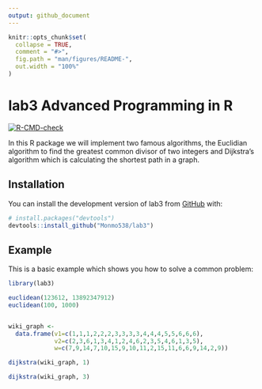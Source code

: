 ```yaml
---
output: github_document
---
```


```r
knitr::opts_chunk$set(
  collapse = TRUE,
  comment = "#>",
  fig.path = "man/figures/README-",
  out.width = "100%"
)
```
# lab3 Advanced Programming in R

<!-- badges: start -->
[![R-CMD-check](https://github.com/Monmo538/lab3/actions/workflows/R-CMD-check.yaml/badge.svg)](https://github.com/Monmo538/lab3/actions/workflows/R-CMD-check.yaml)
<!-- badges: end -->

In this R package we will implement two famous algorithms, the Euclidian algorithm to find the greatest common divisor of two integers and Dijkstra’s algorithm which is calculating the shortest path in a graph.


## Installation

You can install the development version of lab3 from [GitHub](https://github.com/) with:

``` r
# install.packages("devtools")
devtools::install_github("Monmo538/lab3")
```

## Example

This is a basic example which shows you how to solve a common problem:

```r
library(lab3)

euclidean(123612, 13892347912)
euclidean(100, 1000)


wiki_graph <-
  data.frame(v1=c(1,1,1,2,2,2,3,3,3,3,4,4,4,5,5,6,6,6),
             v2=c(2,3,6,1,3,4,1,2,4,6,2,3,5,4,6,1,3,5),
             w=c(7,9,14,7,10,15,9,10,11,2,15,11,6,6,9,14,2,9))

dijkstra(wiki_graph, 1)

dijkstra(wiki_graph, 3)

```

